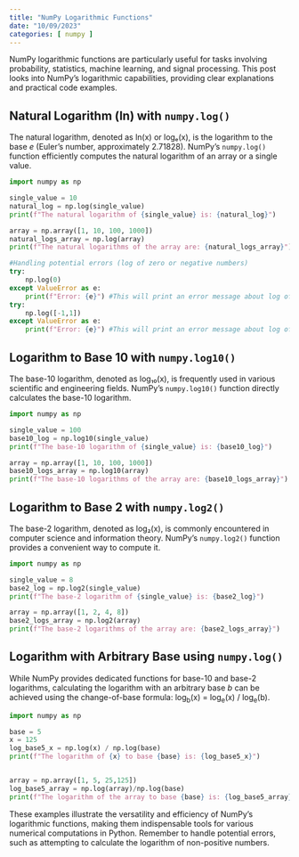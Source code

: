 ```yaml
---
title: "NumPy Logarithmic Functions"
date: "10/09/2023"
categories: [ numpy ]
---
```


NumPy logarithmic functions are particularly useful for tasks involving probability, statistics, machine learning, and signal processing. This post looks into NumPy's logarithmic capabilities, providing clear explanations and practical code examples.

## Natural Logarithm (ln) with `numpy.log()`

The natural logarithm, denoted as ln(x) or logₑ(x), is the logarithm to the base *e* (Euler's number, approximately 2.71828).  NumPy's `numpy.log()` function efficiently computes the natural logarithm of an array or a single value.

```python
import numpy as np

single_value = 10
natural_log = np.log(single_value)
print(f"The natural logarithm of {single_value} is: {natural_log}")

array = np.array([1, 10, 100, 1000])
natural_logs_array = np.log(array)
print(f"The natural logarithms of the array are: {natural_logs_array}")

#Handling potential errors (log of zero or negative numbers)
try:
    np.log(0)
except ValueError as e:
    print(f"Error: {e}") #This will print an error message about log of non-positive numbers.
try:
    np.log([-1,1])
except ValueError as e:
    print(f"Error: {e}") #This will print an error message about log of non-positive numbers.

```


## Logarithm to Base 10 with `numpy.log10()`

The base-10 logarithm, denoted as log₁₀(x), is frequently used in various scientific and engineering fields. NumPy's `numpy.log10()` function directly calculates the base-10 logarithm.

```python
import numpy as np

single_value = 100
base10_log = np.log10(single_value)
print(f"The base-10 logarithm of {single_value} is: {base10_log}")

array = np.array([1, 10, 100, 1000])
base10_logs_array = np.log10(array)
print(f"The base-10 logarithms of the array are: {base10_logs_array}")
```

## Logarithm to Base 2 with `numpy.log2()`

The base-2 logarithm, denoted as log₂(x), is commonly encountered in computer science and information theory. NumPy's `numpy.log2()` function provides a convenient way to compute it.

```python
import numpy as np

single_value = 8
base2_log = np.log2(single_value)
print(f"The base-2 logarithm of {single_value} is: {base2_log}")

array = np.array([1, 2, 4, 8])
base2_logs_array = np.log2(array)
print(f"The base-2 logarithms of the array are: {base2_logs_array}")
```

##  Logarithm with Arbitrary Base using `numpy.log()`

While NumPy provides dedicated functions for base-10 and base-2 logarithms, calculating the logarithm with an arbitrary base *b* can be achieved using the change-of-base formula: log<sub>b</sub>(x) = log<sub>e</sub>(x) / log<sub>e</sub>(b).

```python
import numpy as np

base = 5
x = 125
log_base5_x = np.log(x) / np.log(base)
print(f"The logarithm of {x} to base {base} is: {log_base5_x}")


array = np.array([1, 5, 25,125])
log_base5_array = np.log(array)/np.log(base)
print(f"The logarithm of the array to base {base} is: {log_base5_array}")
```

These examples illustrate the versatility and efficiency of NumPy's logarithmic functions, making them indispensable tools for various numerical computations in Python.  Remember to handle potential errors, such as attempting to calculate the logarithm of non-positive numbers.

